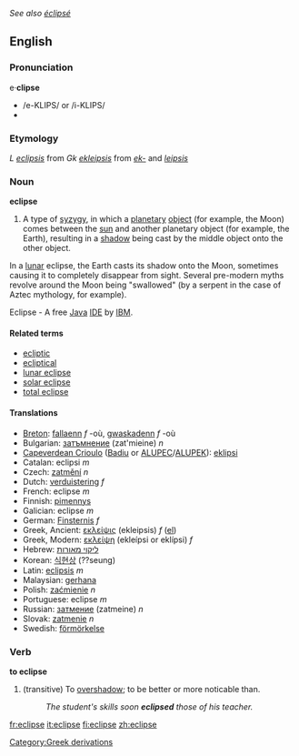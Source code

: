 {{rfc}}
''See also [[éclipsé]]''
==English==
===Pronunciation===
{{wikipedia}}
e·'''clipse'''
*/e-KLIPS/ or /i-KLIPS/
*{{audio|en-us-eclipse.ogg|Audio (US)}}

===Etymology===

''L'' ''[[eclipsis]]'' from ''Gk'' ''[[ekleipsis]]'' from ''[[ek-]]'' and ''[[leipsis]]''

===Noun===
'''eclipse'''

#A type of [[syzygy]], in which a [[planetary]] [[object]] (for example, the Moon) comes between the [[sun]] and another planetary object (for example, the Earth), resulting in a [[shadow]] being cast by the middle object onto the other object.

In a [[lunar]] eclipse, the Earth casts its shadow onto the Moon, sometimes causing it to completely disappear from sight.  Several pre-modern myths revolve around the Moon being "swallowed" (by a serpent in the case of Aztec mythology, for example).

Eclipse - A free [[Java]] [[IDE]] by [[IBM]].

====Related terms====
*[[ecliptic]]
*[[ecliptical]]
*[[lunar eclipse]]
*[[solar eclipse]]
*[[total eclipse]]

====Translations====
*[[Breton]]: [[fallaenn]] ''f'' -où, [[gwaskadenn]] ''f'' -où
*Bulgarian: [[затъмнение]] (zat'mieine) ''n''
*[[Capeverdean Crioulo]] ([[Badiu]] or [[ALUPEC]]/[[ALUPEK]]): [[eklipsi]]
*Catalan: eclipsi ''m''
*Czech: [[zatmění]] ''n''
*Dutch: [[verduistering]] ''f''
*French: eclipse ''m''
*Finnish: [[pimennys]]
*Galician: eclipse ''m''
*German: [[Finsternis]] ''f''
*Greek, Ancient: [[εκλείψις]] (ekleipsis) ''f'' ([[:el:εκλείψη|el]])
*Greek, Modern: [[εκλείψη]] (ekleípsi or eklípsi) ''f''
*Hebrew: [[ליקוי מאורות]]<!-- (l?k?? ?airi?)-->
*Korean: [[식현상]] (??seung)
*Latin: [[eclipsis]] ''m''
*Malaysian: [[gerhana]]
*Polish: [[zaćmienie]] ''n''
*Portuguese: eclipse ''m''
*Russian: [[затмение]] (zatmeine) ''n''
*Slovak: [[zatmenie]] ''n''
*Swedish: [[förmörkelse]]

===Verb===
'''to eclipse'''
#(transitive) To [[overshadow]]; to be better or more noticable than.
#:''The student's skills soon '''eclipsed''' those of his teacher.''

[[Category:Greek derivations]]

[[fr:eclipse]]
[[it:eclipse]]
[[fi:eclipse]]
[[zh:eclipse]]
